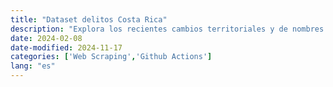 ```yaml
---
title: "Dataset delitos Costa Rica"
description: "Explora los recientes cambios territoriales y de nombres en los cantones de Costa Rica a través de esta guía que te enseñará a crear mapas actualizados con ggplot2, utilizando los datos del Instituto Geográfico Nacional."
date: 2024-02-08
date-modified: 2024-11-17
categories: ['Web Scraping','Github Actions']
lang: "es"
---
```

